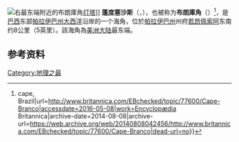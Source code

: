 [[File:Joao_Pessoa_Paraiba_Farol_do_Cabo_Branco2.jpg|右]]最东端附近的布朗庫角[[灯塔|灯塔]]]]
{{Coord|7|8|55.41|S|34|47|48.82|W|region:BR_type:landmark|display=title}}
'''蓬度塞沙斯'''（{{lang-pt|Ponta do Seixas}}，{{IPA-pt|ˈpõtɐ du ˈsejʃɐs}}），也被称为'''布朗庫角'''（{{lang-pt|Cape Branco}}）<ref>{{Cite web|title=Cape Branco {{!}} cape, Brazil|url=http://www.britannica.com/EBchecked/topic/77600/Cape-Branco|accessdate=2016-05-08|work=Encyclopædia Britannica|archive-date=2014-08-08|archive-url=https://web.archive.org/web/20140808042456/http://www.britannica.com/EBchecked/topic/77600/Cape-Branco|dead-url=no}}</ref>，是[[巴西|巴西]]东部[[帕拉伊巴州|帕拉伊巴州]][[大西洋|大西洋]]沿岸的一个海角，位於[[帕拉伊巴州|帕拉伊巴州]]州府[[若昂佩索阿|若昂佩索阿]]东南约8公里（5英里）。該海角為[[美洲大陸|美洲大陆]]最东端。       

== 参考资料 ==
{{Reflist}}

[[Category:地理之最|Category:地理之最]]
